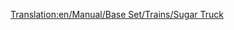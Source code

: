 [[Translation:en/Manual/Base Set/Trains/Sugar Truck]]
{{it/Manual/Base Set/Trains/Vagoni|Picture=[[File:en/Manual/Base Set/Trains/Sugartruck.png]]
|Name=Carro per zucchero
|NormalCost=€ 2.062
|NormalWeight=19 / 49 t
|NormalCapacity=30 tonnellate di zucchero
|MonoCost="
|MonoWeight=19 / 54 t
|MonoCapacity=35 tonnellate di zucchero
|MagCost="
|MagWeight=19 / 56 t
|MagCapacity=37 tonnellate di zucchero
|Description=Per il trasporto dalle miniere di zucchero alle fabbriche di caramelle. Solo nel Toyland.
}}